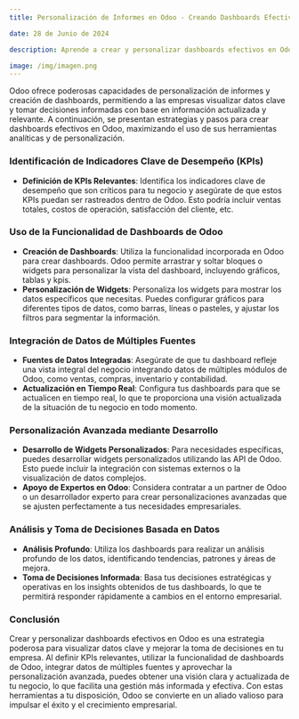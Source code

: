 ```yaml
---
title: Personalización de Informes en Odoo - Creando Dashboards Efectivos

date: 28 de Junio de 2024

description: Aprende a crear y personalizar dashboards efectivos en Odoo para visualizar datos clave y tomar decisiones informadas, aprovechando la flexibilidad y las capacidades analíticas avanzadas de Odoo.

image: /img/imagen.png
---
```


Odoo ofrece poderosas capacidades de personalización de informes y creación de dashboards, permitiendo a las empresas visualizar datos clave y tomar decisiones informadas con base en información actualizada y relevante. A continuación, se presentan estrategias y pasos para crear dashboards efectivos en Odoo, maximizando el uso de sus herramientas analíticas y de personalización.

### **Identificación de Indicadores Clave de Desempeño (KPIs)**

- **Definición de KPIs Relevantes**: Identifica los indicadores clave de desempeño que son críticos para tu negocio y asegúrate de que estos KPIs puedan ser rastreados dentro de Odoo. Esto podría incluir ventas totales, costos de operación, satisfacción del cliente, etc.

### **Uso de la Funcionalidad de Dashboards de Odoo**

- **Creación de Dashboards**: Utiliza la funcionalidad incorporada en Odoo para crear dashboards. Odoo permite arrastrar y soltar bloques o widgets para personalizar la vista del dashboard, incluyendo gráficos, tablas y kpis.
- **Personalización de Widgets**: Personaliza los widgets para mostrar los datos específicos que necesitas. Puedes configurar gráficos para diferentes tipos de datos, como barras, líneas o pasteles, y ajustar los filtros para segmentar la información.

### **Integración de Datos de Múltiples Fuentes**

- **Fuentes de Datos Integradas**: Asegúrate de que tu dashboard refleje una vista integral del negocio integrando datos de múltiples módulos de Odoo, como ventas, compras, inventario y contabilidad.
- **Actualización en Tiempo Real**: Configura tus dashboards para que se actualicen en tiempo real, lo que te proporciona una visión actualizada de la situación de tu negocio en todo momento.

### **Personalización Avanzada mediante Desarrollo**

- **Desarrollo de Widgets Personalizados**: Para necesidades específicas, puedes desarrollar widgets personalizados utilizando las API de Odoo. Esto puede incluir la integración con sistemas externos o la visualización de datos complejos.
- **Apoyo de Expertos en Odoo**: Considera contratar a un partner de Odoo o un desarrollador experto para crear personalizaciones avanzadas que se ajusten perfectamente a tus necesidades empresariales.

### **Análisis y Toma de Decisiones Basada en Datos**

- **Análisis Profundo**: Utiliza los dashboards para realizar un análisis profundo de los datos, identificando tendencias, patrones y áreas de mejora.
- **Toma de Decisiones Informada**: Basa tus decisiones estratégicas y operativas en los insights obtenidos de tus dashboards, lo que te permitirá responder rápidamente a cambios en el entorno empresarial.

### **Conclusión**

Crear y personalizar dashboards efectivos en Odoo es una estrategia poderosa para visualizar datos clave y mejorar la toma de decisiones en tu empresa. Al definir KPIs relevantes, utilizar la funcionalidad de dashboards de Odoo, integrar datos de múltiples fuentes y aprovechar la personalización avanzada, puedes obtener una visión clara y actualizada de tu negocio, lo que facilita una gestión más informada y efectiva. Con estas herramientas a tu disposición, Odoo se convierte en un aliado valioso para impulsar el éxito y el crecimiento empresarial.